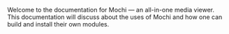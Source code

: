 Welcome to the documentation for Mochi — an all-in-one media viewer. This documentation will discuss about
the uses of Mochi and how one can build and install their own modules.
